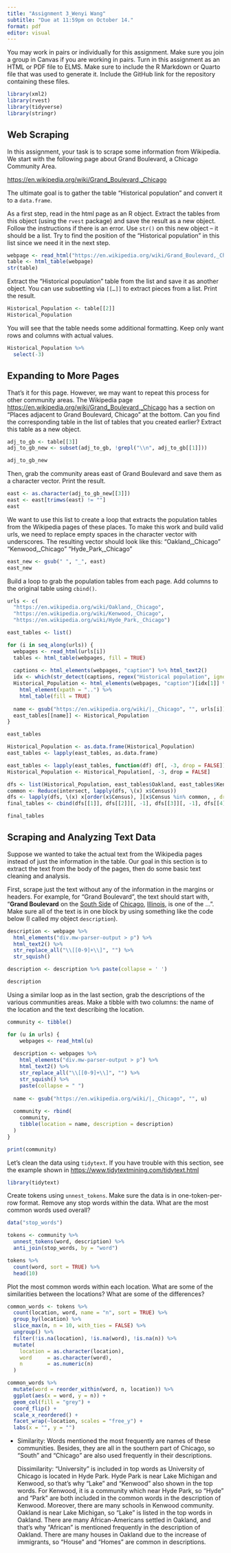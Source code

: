```yaml
---
title: "Assignment 3_Wenyi Wang"
subtitle: "Due at 11:59pm on October 14."
format: pdf
editor: visual
---
```


You may work in pairs or individually for this assignment. Make sure you join a group in Canvas if you are working in pairs. Turn in this assignment as an HTML or PDF file to ELMS. Make sure to include the R Markdown or Quarto file that was used to generate it. Include the GitHub link for the repository containing these files.

```r
library(xml2)
library(rvest)
library(tidyverse)
library(stringr)
```

## Web Scraping

In this assignment, your task is to scrape some information from Wikipedia. We start with the following page about Grand Boulevard, a Chicago Community Area.

<https://en.wikipedia.org/wiki/Grand_Boulevard,_Chicago>

The ultimate goal is to gather the table "Historical population" and convert it to a `data.frame`.

As a first step, read in the html page as an R object. Extract the tables from this object (using the `rvest` package) and save the result as a new object. Follow the instructions if there is an error. Use `str()` on this new object -- it should be a list. Try to find the position of the "Historical population" in this list since we need it in the next step.

```r
webpage <- read_html("https://en.wikipedia.org/wiki/Grand_Boulevard,_Chicago")
table <- html_table(webpage)
str(table)
```

Extract the "Historical population" table from the list and save it as another object. You can use subsetting via `[[…]]` to extract pieces from a list. Print the result.

```r
Historical_Population <- table[[2]]
Historical_Population
```

You will see that the table needs some additional formatting. Keep only want rows and columns with actual values.

```r
Historical_Population %>%
  select(-3)
```

## Expanding to More Pages

That's it for this page. However, we may want to repeat this process for other community areas. The Wikipedia page <https://en.wikipedia.org/wiki/Grand_Boulevard,_Chicago> has a section on "Places adjacent to Grand Boulevard, Chicago" at the bottom. Can you find the corresponding table in the list of tables that you created earlier? Extract this table as a new object.

```r
adj_to_gb <- table[[3]]
adj_to_gb_new <- subset(adj_to_gb, !grepl("\\n", adj_to_gb[[1]]))

adj_to_gb_new
```

Then, grab the community areas east of Grand Boulevard and save them as a character vector. Print the result.

```r
east <- as.character(adj_to_gb_new[[3]])
east <- east[trimws(east) != ""]
east
```

We want to use this list to create a loop that extracts the population tables from the Wikipedia pages of these places. To make this work and build valid urls, we need to replace empty spaces in the character vector with underscores. The resulting vector should look like this: "Oakland,\_Chicago" "Kenwood,\_Chicago" "Hyde_Park,\_Chicago"

```r
east_new <- gsub(" ", "_", east)
east_new
```

Build a loop to grab the population tables from each page. Add columns to the original table using `cbind()`.

```r
urls <- c(
  "https://en.wikipedia.org/wiki/Oakland,_Chicago",
  "https://en.wikipedia.org/wiki/Kenwood,_Chicago",
  "https://en.wikipedia.org/wiki/Hyde_Park,_Chicago")

east_tables <- list()

for (i in seq_along(urls)) {
  webpages <- read_html(urls[i])
  tables <- html_table(webpages, fill = TRUE)
  
  captions <- html_elements(webpages, "caption") %>% html_text2()
  idx <- which(str_detect(captions, regex("Historical population", ignore_case = TRUE)))
  Historical_Population <- html_elements(webpages, "caption")[idx[1]] %>%
    html_element(xpath = "..") %>%
    html_table(fill = TRUE)
  
  name <- gsub("https://en.wikipedia.org/wiki/|,_Chicago", "", urls[i])
  east_tables[[name]] <- Historical_Population
}

east_tables
```

```r
Historical_Population <- as.data.frame(Historical_Population)
east_tables <- lapply(east_tables, as.data.frame)

east_tables <- lapply(east_tables, function(df) df[, -3, drop = FALSE])
Historical_Population <- Historical_Population[, -3, drop = FALSE]

```

```r
dfs <- list(Historical_Population, east_tables$Oakland, east_tables$Kenwood, east_tables$Hyde_Park)
common <- Reduce(intersect, lapply(dfs, \(x) x$Census))
dfs <- lapply(dfs, \(x) x[order(x$Census), ][x$Census %in% common, , drop = FALSE])
final_tables <- cbind(dfs[[1]], dfs[[2]][, -1], dfs[[3]][, -1], dfs[[4]][, -1])

final_tables
```

## Scraping and Analyzing Text Data

Suppose we wanted to take the actual text from the Wikipedia pages instead of just the information in the table. Our goal in this section is to extract the text from the body of the pages, then do some basic text cleaning and analysis.

First, scrape just the text without any of the information in the margins or headers. For example, for "Grand Boulevard", the text should start with, "**Grand Boulevard** on the [South Side](https://en.wikipedia.org/wiki/South_Side,_Chicago "South Side, Chicago") of [Chicago](https://en.wikipedia.org/wiki/Chicago "Chicago"), [Illinois](https://en.wikipedia.org/wiki/Illinois "Illinois"), is one of the ...". Make sure all of the text is in one block by using something like the code below (I called my object `description`).

```r
description <- webpage %>%
  html_elements("div.mw-parser-output > p") %>%  
  html_text2() %>%                               
  str_replace_all("\\[[0-9]+\\]", "") %>%       
  str_squish()   

description <- description %>% paste(collapse = ' ')

description
```

Using a similar loop as in the last section, grab the descriptions of the various communities areas. Make a tibble with two columns: the name of the location and the text describing the location.

```r
community <- tibble()

for (u in urls) {
    webpages <- read_html(u)
  
  description <- webpages %>%
    html_elements("div.mw-parser-output > p") %>%
    html_text2() %>%
    str_replace_all("\\[[0-9]+\\]", "") %>%  
    str_squish() %>%
    paste(collapse = " ") 
  
  name <- gsub("https://en.wikipedia.org/wiki/|,_Chicago", "", u)
  
  community <- rbind(
    community,
    tibble(location = name, description = description)
  )
}

print(community)
```

Let's clean the data using `tidytext`. If you have trouble with this section, see the example shown in <https://www.tidytextmining.com/tidytext.html>

```r
library(tidytext)
```

Create tokens using `unnest_tokens`. Make sure the data is in one-token-per-row format. Remove any stop words within the data. What are the most common words used overall?

```r
data("stop_words")

tokens <- community %>%
  unnest_tokens(word, description) %>%
  anti_join(stop_words, by = "word") 

tokens %>%
  count(word, sort = TRUE) %>%
  head(10)
```

Plot the most common words within each location. What are some of the similarities between the locations? What are some of the differences?

```r
common_words <- tokens %>%
  count(location, word, name = "n", sort = TRUE) %>%
  group_by(location) %>%
  slice_max(n, n = 10, with_ties = FALSE) %>%
  ungroup() %>%
  filter(!is.na(location), !is.na(word), !is.na(n)) %>%
  mutate(
    location = as.character(location),
    word     = as.character(word),
    n        = as.numeric(n)
  )

common_words %>%
  mutate(word = reorder_within(word, n, location)) %>%  
  ggplot(aes(x = word, y = n)) +
  geom_col(fill = "grey") +
  coord_flip() +
  scale_x_reordered() +
  facet_wrap(~location, scales = "free_y") +
  labs(x = "", y = "") 
```

-   Similarity: Words mentioned the most frequently are names of these communities. Besides, they are all in the southern part of Chicago, so "South" and "Chicago" are also used frequently in their descriptions.

    Dissimilarity: “University” is included in top words as University of Chicago is located in Hyde Park. Hyde Park is near Lake Michigan and Kenwood, so that's why "Lake" and "Kenwood" also shown in the top words. For Kenwood, it is a community which near Hyde Park, so "Hyde" and "Park" are both included in the common words in the description of Kenwood. Moreover, there are many schools in Kenwood community. Oakland is near Lake Michigan, so "Lake" is listed in the top words in Oakland. There are many African-Americans settled in Oakland, and that's why "African" is mentioned frequently in the description of Oakland. There are many houses in Oakland due to the increase of immigrants, so "House" and "Homes" are common in descriptions.
